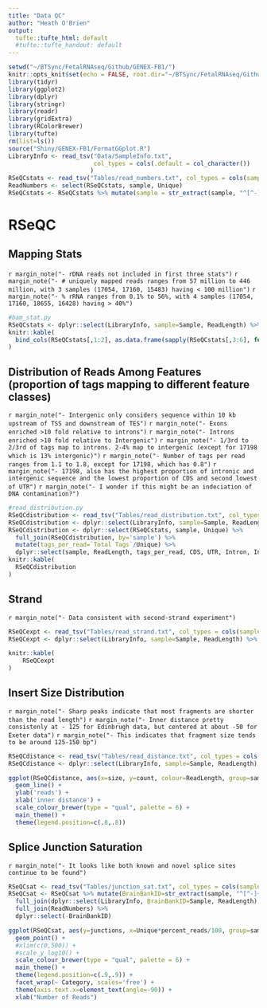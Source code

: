 ```yaml
---
title: "Data QC"
author: "Heath O'Brien"
output:
  tufte::tufte_html: default
  #tufte::tufte_handout: default
---
```

<!-- see http://rstudio.github.io/tufte/ for info about tufte -->
<!-- type Rscript -e "library(rmarkdown); render('BamQC.rmd')" to knit to html on the server -->
```r
setwd("~/BTSync/FetalRNAseq/Github/GENEX-FB1/")
knitr::opts_knit$set(echo = FALSE, root.dir="~/BTSync/FetalRNAseq/Github/GENEX-FB1/")
library(tidyr)
library(ggplot2)
library(dplyr)
library(stringr)
library(readr)
library(gridExtra)
library(RColorBrewer)
library(tufte)
rm(list=ls())
source("Shiny/GENEX-FB1/FormatGGplot.R")
LibraryInfo <- read_tsv("Data/SampleInfo.txt", 
                        col_types = cols(.default = col_character())
                       )
RSeQCstats <- read_tsv("Tables/read_numbers.txt", col_types = cols(sample = 'c'))
ReadNumbers <- select(RSeQCstats, sample, Unique)
RSeQCstats <- RSeQCstats %>% mutate(sample = str_extract(sample, "^[^-]+")) %>% group_by(sample) %>% summarise_each("sum")

```

# RSeQC
## Mapping Stats
`r margin_note("- rDNA reads not included in first three stats")`
`r margin_note("- # uniquely mapped reads ranges from 57 million to 446 million, with 3 samples (17054, 17160, 15483) having < 100 million")`
`r margin_note("- % rRNA ranges from 0.1% to 56%, with 4 samples (17054, 17160, 18655, 16428) having > 40%")`

``` r
#bam_stat.py
RSeQCstats <- dplyr::select(LibraryInfo, sample=Sample, ReadLength) %>% full_join(RSeQCstats, by='sample')
knitr::kable(
  bind_cols(RSeQCstats[,1:2], as.data.frame(sapply(RSeQCstats[,3:6], function(x) formatC(as.numeric(x), format='d', big.mark=','))))
)
```


## Distribution of Reads Among Features (proportion of tags mapping to different feature classes)
`r margin_note("- Intergenic only considers sequence within 10 kb upstream of TSS and downstream of TES")`
`r margin_note("- Exons enriched >10 fold relative to introns")`
`r margin_note("- Introns enriched >10 fold relative to Intergenic")`
`r margin_note("- 1/3rd to 2/3rd of tags map to introns. 2-4% map to intergenic (except for 17198 which is 13% intergenic)")`
`r margin_note("- Number of tags per read ranges from 1.1 to 1.8, except for 17198, which has 0.8")`
`r margin_note("- 17198, also has the highest proportion of intronic and intergenic sequence and the lowest proportion of CDS and second lowest of UTR")`
`r margin_note("- I wonder if this might be an indeciation of DNA contamination?")`


``` r
#read_distribution.py
RSeQCdistribution <- read_tsv("Tables/read_distribution.txt", col_types = cols(sample = 'c'))
RSeQCdistribution <- dplyr::select(LibraryInfo, sample=Sample, ReadLength) %>% full_join(RSeQCdistribution, by='sample')
RSeQCdistribution <- dplyr::select(RSeQCstats, sample, Unique) %>% 
  full_join(RSeQCdistribution, by='sample') %>%
  mutate(tags_per_read=`Total Tags`/Unique) %>%
  dplyr::select(sample, ReadLength, tags_per_read, CDS, UTR, Intron, Intergenic)
knitr::kable(
  RSeQCdistribution
)


```

## Strand

`r margin_note("- Data consistent with second-strand experiment")`

```r
RSeQCexpt <- read_tsv("Tables/read_strand.txt", col_types = cols(sample = 'c'))
RSeQCexpt <- dplyr::select(LibraryInfo, sample=Sample, ReadLength) %>% full_join(RSeQCexpt, by='sample')

knitr::kable(
    RSeQCexpt
)

```

## Insert Size Distribution

`r margin_note("- Sharp peaks indicate that most fragments are shorter than the read length")`
`r margin_note("- Inner distance pretty consistenly at - 125 for Edinbrugh data, but centered at about -50 for Exeter data")`
`r margin_note("- This indicates that fragment size tends to be around 125-150 bp")`



```r
RSeQCdistance <- read_tsv("Tables/read_distance.txt", col_types = cols(sample = 'c'))
RSeQCdistance <- dplyr::select(LibraryInfo, sample=Sample, ReadLength) %>% full_join(RSeQCdistance, by='sample')

ggplot(RSeQCdistance, aes(x=size, y=count, colour=ReadLength, group=sample)) +
  geom_line() +
  ylab('reads') +
  xlab('inner distance') +
  scale_colour_brewer(type = "qual", palette = 6) +
  main_theme() +
  theme(legend.position=c(.8,.8))

```

## Splice Junction Saturation

`r margin_note("- It looks like both known and novel splice sites continue to be found")`

```r
RSeQCsat <- read_tsv("Tables/junction_sat.txt", col_types = cols(sample = 'c'))
RSeQCsat <- RSeQCsat %>% mutate(BrainBankID=str_extract(sample, "^[^-]+")) %>%
  full_join(dplyr::select(LibraryInfo, BrainBankID=Sample, ReadLength), by='BrainBankID') %>% 
  full_join(ReadNumbers) %>%
  dplyr::select(-BrainBankID)

ggplot(RSeQCsat, aes(y=junctions, x=Unique*percent_reads/100, group=sample, colour=ReadLength)) +
  geom_point() +
  #xlim(c(0,500)) +
  #scale_y_log10() +
  scale_colour_brewer(type = "qual", palette = 6) +
  main_theme() +
  theme(legend.position=c(.9,.9)) +
  facet_wrap(~ Category, scales='free') +
  theme(axis.text.x=element_text(angle=-90)) +
  xlab("Number of Reads")
```
  